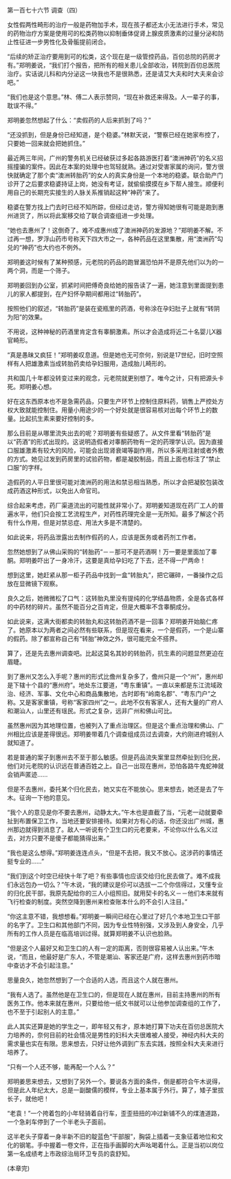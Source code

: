 

第一百七十六节 调查（四）

女性假两性畸形的治疗一般是药物加手术，现在孩子都还太小无法进行手术，常见的药物治疗方案是使用可的松类药物以抑制垂体促肾上腺皮质激素的过量分泌和防止性征进一步男性化及骨骺提前闭合。

“后续的矫正治疗要用到可的松类，这个现在是一级管控药品，百仞总院的药房才有。”郑明姜说，“我们打个报告，把所有的相关患儿全部收治，转院到百仞总医院治疗。实话说儿科和内分泌这一块我也不是很熟悉，还是请艾大夫和时大夫来会诊吧。”

“我们也是这个意思。”林、傅二人表示赞同，“现在补救还来得及。人一辈子的事，耽误不得。”

郑明姜忽然想起了什么：“卖假药的人后来抓到了吗？”

“还没抓到，但是身份已经知道，是个稳婆。”林默天说，“警察已经在她家布控了，只要她一回来就会把她抓住。”

最近两三年间，广州的警务机关已经破获过多起各路游医打着“澳洲神药”的名义招摇撞骗的案件。因此在本案的处理中也驾轻就熟。通过对受害家属的询问，警方很快就确定了那个卖“澳洲转胎药”的女人的真实身份是一个本地的稳婆。联合助产门诊开了之后要求稳婆持证上岗，她没有考证，就偷偷摸摸在乡下帮人接生。顺便利用自己的长期充实接生的人脉关系推销起这种“神药”来了。

稳婆在警方找上门去时已经不知所踪，但经过走访，警方得知她很有可能是跑到惠州进货了，所以将此案移交给了联合调查组进一步处理。

“她也去惠州了！这倒奇了。难不成惠州成了澳洲神药的发源地？”郑明姜不解。不过再一想，罗浮山药市号称天下四大市之一，各种药品在这里集散，用“澳洲药”勾兑的“神药”也大约也不例外。

郑明姜这时候有了某种预感，元老院的药品的跑冒漏恐怕并不是原先他们以为的一两个洞，而是一个筛子。

郑明姜回到办公室，抓紧时间把傅奇良给她的报告读了一遍，她注意到里面提到患儿的家人都提到，在产妇怀孕期间都用过“转胎药”。

按照他们的叙述，“转胎药”是装在瓷瓶里的药酒，号称涂在孕妇肚子上就有“转阴为阳”的效果。

不用说，这种神秘的药酒里肯定含有睾酮激素。所以才会造成将近二十名婴儿X器官畸形。

“真是愚昧又疯狂！”郑明姜叹息道。但是她也无可奈何，别说是17世纪，旧时空照样有人把雄激素当成转胎药卖给孕妇服用，造成胎儿畸形的。

共和国几十年都没转变过来的观念，元老院就更别想了。唯今之计，只有把源头卡死。郑明姜心想。

好在这东西原本也不是急需药品，只要生产环节上控制住原料药，销售上严控处方权大致就能控制住。用量小用途少的一个好处就是很容易核对出每个环节上的数量。比起抗生素来要好控制的多。

那么目前是从哪里流失出去的呢？郑明姜有些疑惑了。从文件里看“转胎药”是以“药酒”的形式出现的。这说明造假者对睾酮药物有一定的药理学认识。因为直接口服雄激素有较大的风险，可能会出现肾衰竭等副作用，所以多采用注射或者外敷的方式。她见过发到药房里的试验药物，都是凝胶制品，而且上面也标注了“禁止口服”的字样。

造假药的人平日里很可能对澳洲药的用法和禁忌相当熟悉，所以才会把凝胶包装改成药酒这种形式，以免出人命官司。

综合起来考虑，药厂渠道流出的可能性就非常小了。郑明姜知道现在药厂工人的普遍水平，他们只会按工艺流程生产，对药性药理完全是一无所知。最多了解这个药有什么作用，但是对禁忌症、用法大多是不清楚的。

如此说来，将药品泄露出去制作假药的人，应该是医务或者药剂工作者。

忽然她想到了从佛山采购的“转胎药”－－那可不是药酒啊！万一要是里面加了睾酮。郑明姜吓出了一身冷汗，这要是真给孕妇吃了下去，还不得一尸两命！

想到这里，她赶紧从那一柜子药品中找到一盒“转胎丸”，把它碾碎，一番操作之后放在显微镜下观察。

良久之后，她微微松了口气：这转胎丸里没有提纯的化学结晶物质，全是各式各样的中药材的碎片。虽然不能百分之百肯定，但是大概率不含睾酮成分。

如此说来，这满大街都卖的转胎丸和这转胎药酒不是一回事？郑明姜开始脑仁疼了。她原本以为两者之间必然有些联系，但是现在看来，一个是假药，一个是山寨的假药。除了都宣称自己有“转胎”神效之外，很可能完全不搭界。

算了，还是先去惠州调查吧。比起这莫名其妙的转胎药，抗生素的问题显然更迫在眉睫。

到了惠州又怎么入手呢？惠州的形式比儋州复杂多了，儋州只是一个“州”，惠州却是下辖十个县的“惠州府”。地处东江要道，“粤东重镇”。一直以来都是东江流域政治、经济、军事、文化中心和商品集散地，古时即有“岭南名郡”、“粤东门户”之称。又是客家重镇，号称“客家四州”之一。此地不仅有客家人，还有大量的广府人和潮汕人，山里还有瑶民。形式之复杂，远非广州和佛山可比。

虽然惠州因为其地理位置，也被列入了重点治理区。但是这个重点治理和佛山、广州相比应该是差得很远。郑明姜带着几个调查组成员过去调查，大约刚进府城别人就知道了。

若是普通的案子到惠州去不至于那么敏感。但是药品流失案里显然牵扯到归化民，他们对元老院的认识远在普通百姓之上。自己一出现在惠州，恐怕各路牛鬼蛇神就会销声匿迹……

但是不去惠州，委托某个归化民去，她又实在不能放心。思来想去，她还是去了午木。征询一下他的意见。

“我个人的意见是你不要去惠州，动静太大。”午木也是直截了当，“元老一动就要牵扯到布置保卫工作，当地还要安排接待。如果对方有心的话，你还没出广州城，惠州那边就得到消息了。敌人一听说有个卫生口的元老要来，不论你以什么名义过去，对方只要不是傻子都能猜得出来。”

“我也是这么想得。”郑明姜连连点头，“但是不去把，我又不放心。这涉药的事情还挺专业的……”

“我们到这个时空已经快十年了吧？有些事情也应该交给归化民去做了。难不成我们永远包办一切么？”午木说，“我的建议是伱可以选拔一二个你信得过，又懂专业的归化民干部，我原先配给你的三人小组照旧。就用契卡的名义－－他们本来就有飞行检查的制度。突然空降到惠州来检查账本什么的不会引人注目。”

“你这主意不错，我想想看。”郑明姜一瞬间已经在心里过了好几个本地卫生口干部的名字了。卫生口和其他部门不同，因为专业性特别强，又涉及到人身安全，几乎所有的工作人员是在临高培训过得。就算郑明姜不认识也脸熟。

“但是这个人最好又和卫生口的人有一定的距离，否则很容易被人认出来。”午木说，“而且，他最好是广东人，不管是潮汕、客家还是广府，这样去惠州到药市暗中查访才不会引起注意。”

思量良久，她忽然想到了一个合适的人选，而且这个人就在惠州。

“我有人选了。虽然他是在卫生口的，但是现在人就在惠州，目前主持惠州的所有医务工作。他本来就在惠州，只要给他一纸文书就可以让他参加调查组的工作了，也不至于引起别人的主意。”

此人其实还算是她的学生之一，即年轻又有才，原本她打算下功夫在百仞总医院大力培养的，奈何目前的社会情况是男性的妇科大夫很难被人接受，神经内科大夫的需求量也实在有限。思来想去，只好让他外调到广东去实践，按照全科大夫来进行培养了。

“只有一个人还不够，能再配一个人么？”

郑明姜思来想去，又想到了另外一个。要说各方面的条件，倒是都符合午木说得，但是此人年纪太大，总是一副酸儒的模样，专业上基本属于外行。算了，矮子里拔长子，就他吧！

“老袁！”一个挎着包的小年轻骑着自行车，歪歪扭扭的冲过新铺不久的煤渣道路，一个急刹车停到了一个半老头子面前。

这半老头子穿着一身半新不旧的靛蓝色“干部服”，胸袋上插着一支象征着地位和文化的钢笔。手中握着一卷文件，正在指手画脚的大声吆喝着什么。正是当初以岗位第一名成绩考上市政综治局环卫专员的袁舒知。

(本章完)

